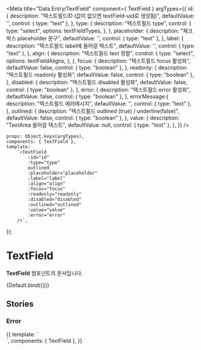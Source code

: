 
<Meta
    title="Data Entry/TextField"
    component={ TextField }
    argTypes={{
        id: {
            description: "텍스트필드ID (값이 없으면 textField-uid로 생성됨)",
            defaultValue: '',
            control: { type: "text" },
        },
        type: {
            description: "텍스트필드 type",
            control: {
            type: "select",
            options: textFieldTypes,
           },
        },
        placeholder: {
            description: "체크박스 placeholder 문구",
            defaultValue: '',
            control: { type: "text" },
        },
        label: {
            description: "텍스트필드 label에 들어갈 텍스트",
            defaultValue: '',
            control: { type: "text" },
        },
        align: {
            description: "텍스트필드 text 정렬",
            control: {
                type: "select",
                options: textFieldAligns,
            },
        },
        focus: {
            description: "텍스트필드 focus 활성화",
            defaultValue: false,
            control: { type: "boolean" },
        },
        readonly: {
            description: "텍스트필드 readonly 활성화",
            defaultValue: false,
            control: { type: "boolean" },
        },
        disabled: {
            description: "텍스트필드 disabled 활성화",
            defaultValue: false,
            control: { type: "boolean" },
        },
        error: {
            description: "텍스트필드 error 활성화",
            defaultValue: false,
            control: { type: "boolean" },
        },
        errorMessage:{
            description: "텍스트필드 에러메시지",
            defaultValue: '',
            control: { type: "text" },
        },
        outlined: {
            description: "텍스트필드 outlined (true) / underline(false)",
            defaultValue: false,
            control: { type: "boolean" },
        },
        value: {
            description: "TextArea 들어갈 텍스트",
            defaultValue: null,
            control: { type: "text" },
        },
    }}
/>


    props: Object.keys(argTypes),
    components: { TextField },
    template:
        `<TextField
            :id="id"
            :type="type"
            outlined
            :placeholder="placeholder"
            :label="label"
            :align="align"
            :focus="focus"
            :readonly="readonly"
            :disabled="disabled"
            :outlined="outlined"
            :value="value"
            :error="error"
        />`,
});

# TextField

**TextField** 컴포넌트의 문서입니다.

<Story name="Default" height="100px">
    {Default.bind({})}
</Story>

<ArgsTable story="Default" />

## Stories
### Error

<Canvas>
    <Story name="Error" height="200px">
        {{
            template: `
                <div style="width:300px">
                    <TextField
                        type="text"
                        error
                        error-message="내용을 입력해주세요."
                        :outlined="false"
                        placeholder="underlined + error + error msg"
                        class="mb-20"
                    />
                    <TextField
                        type="text"
                        error
                        error-message="내용을 입력해주세요."
                        outlined
                        placeholder="outlined + error + error msg"
                        class="mb-20"
                    />
                    <TextField
                        type="text"
                        error
                        error-message="내용을 입력해주세요."
                        outlined
                        label="label"
                        placeholder="outlined + error + label"
                        class="mb-20"
                    />
                </div>
            `,
            components: { TextField },
        }}
    </Story>
</Canvas>


